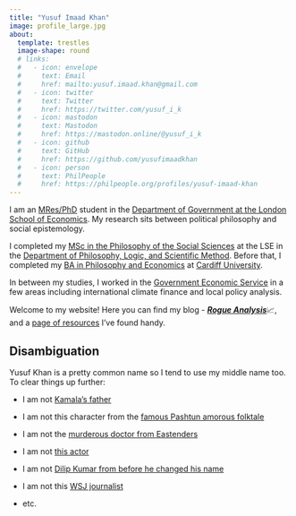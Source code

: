 ```yaml
---
title: "Yusuf Imaad Khan"
image: profile_large.jpg
about:
  template: trestles 
  image-shape: round 
  # links:
  #   - icon: envelope
  #     text: Email
  #     href: mailto:yusuf.imaad.khan@gmail.com
  #   - icon: twitter
  #     text: Twitter
  #     href: https://twitter.com/yusuf_i_k 
  #   - icon: mastodon
  #     text: Mastodon
  #     href: https://mastodon.online/@yusuf_i_k
  #   - icon: github
  #     text: GitHub
  #     href: https://github.com/yusufimaadkhan
  #   - icon: person
  #     text: PhilPeople
  #     href: https://philpeople.org/profiles/yusuf-imaad-khan
---
```


I am an [MRes/PhD](https://www.lse.ac.uk/study-at-lse/Graduate/degree-programmes-2022/MResPhD-Political-Science) student in the [Department of Government at the London School of Economics](https://www.lse.ac.uk/government). My research sits between political philosophy and social epistemology.

I completed my [MSc in the Philosophy of the Social Sciences](https://www.lse.ac.uk/study-at-lse/Graduate/degree-programmes-2022/MSc-Philosophy-of-the-Social-Sciences) at the LSE in the [Department of Philosophy, Logic, and Scientific Method](https://www.lse.ac.uk/philosophy/). Before that, I completed my [BA in Philosophy and Economics](https://www.cardiff.ac.uk/study/undergraduate/courses/course/philosophy-and-economics-ba) at [Cardiff University](https://www.cardiff.ac.uk/).

In between my studies, I worked in the [Government Economic Service](https://www.gov.uk/government/organisations/civil-service-government-economic-service) in a few areas including international climate finance and local policy analysis.

Welcome to my website! Here you can find my blog - [***Rogue Analysis***](blog.qmd)📈, and a [page of resources](resources.qmd) I've found handy.

::: {.callout-note collapse="true"}
## Disambiguation

Yusuf Khan is a pretty common name so I tend to use my middle name too. To clear things up further:

-   I am not [Kamala's father](https://marvelcinematicuniverse.fandom.com/wiki/Yusuf_Khan)

-   I am not this character from the [famous Pashtun amorous folktale](https://en.wikipedia.org/wiki/Yusuf_Khan_and_Sherbano)

-   I am not the [murderous doctor from Eastenders](https://eastenders.fandom.com/wiki/Yusef_Khan)

-   I am not [this actor](https://en.wikipedia.org/wiki/Yusuf_Khan_(actor))

-   I am not [Dilip Kumar from before he changed his name](https://en.wikipedia.org/wiki/Dilip_Kumar)

-   I am not this [WSJ journalist](https://www.wsj.com/news/author/yusuf-khan)

-   etc.
:::
